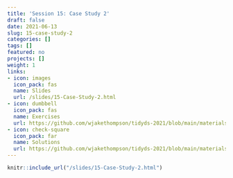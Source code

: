 ```yaml
---
title: 'Session 15: Case Study 2'
draft: false
date: 2021-06-13
slug: 15-case-study-2
categories: []
tags: []
featured: no
projects: []
weight: 1
links:
- icon: images
  icon_pack: fas
  name: Slides
  url: /slides/15-Case-Study-2.html
- icon: dumbbell
  icon_pack: fas
  name: Exercises
  url: https://github.com/wjakethompson/tidyds-2021/blob/main/materials/exercises/15-case-study-2.Rmd
- icon: check-square
  icon_pack: far
  name: Solutions
  url: https://github.com/wjakethompson/tidyds-2021/blob/main/materials/solutions/15-case-study-2-solutions.Rmd
---
```


```r
knitr::include_url("/slides/15-Case-Study-2.html")
```

